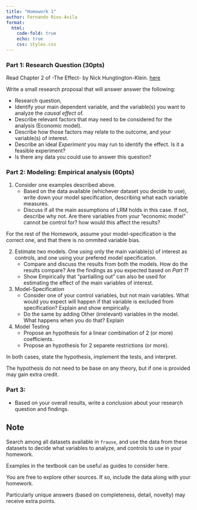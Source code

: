 ```yaml
---
title: "Homework 1"
author: Fernando Rios-Avila
format: 
  html: 
    code-fold: true
    echo: true
    css: styles.css 
---
```



### Part 1: Research Question (30pts)

Read Chapter 2 of -The Effect- by Nick Hungtington-Klein. [here](https://theeffectbook.net/ch-ResearchQuestions.html)

Write a small research proposal that will answer answer the following:

-   Research question,
-   Identify your main dependent variable, and the variable(s) you want to analyze the *causal effect* of.
-   Describe relevant factors that may need to be considered for the analysis (Economic model).
-   Describe how those factors may relate to the outcome, and your variable(s) of interest.
-   Describe an ideal *Experiment* you may run to identify the effect. Is it a feasible experiment?
-   Is there any data you could use to answer this question?

### Part 2: Modeling: Empirical analysis (60pts)

1. Consider one examples described above. 
   - Based on the data available (whichever dataset you decide to use), write down your model specification, describing what each variable measures.   
   - Discuss if all the main assumptions of LRM holds in this case. If not, describe why not. Are there variables from your "economic model" cannot be control for? how would this affect the results?

For the rest of the Homework, assume your model-specification is the correct one, and that there is no ommited variable bias.

2. Estimate two models. One using only the main variable(s) of interest as controls, and one using your prefered model specification.
   - Compare and discuss the results from both the models. How do the results compare? Are the findings as you expected based on *Part 1*? 
   - Show Empirically that "partialling out" can also be used for estimating the effect of the main variables of interest. 

3. Model-Specification
   - Consider one of your control variables, but not main variables. What would you expect will happen if that variable is excluded from specification? Explain and show empirically.
   - Do the same by adding Other (irrelevant) variables in the model. What happens when you do that? Explain
  
4. Model Testing 
   - Propose an hypothesis for a linear combination of 2 (or more) coefficients. 
   - Propose an hypothesis for 2 separete restrictions (or more). 
  
In both cases, state the hypothesis, implement the tests, and interpret. 

The hypothesis do not need to be base on any theory, but if one is provided may gain extra credit.

### Part 3:

- Based on your overall results, write a conclusion about your research question and findings. 

## Note

Search among all datasets available in `frause`, and use the data from these datasets to decide what variables to analyze, and controls to use in your homework. 

Examples in the textbook can be useful as guides to consider here.

You are free to explore other sources. If so, include the data along with your homework.

Particularly unique answers (based on completeness, detail, novelty) may receive extra points.


